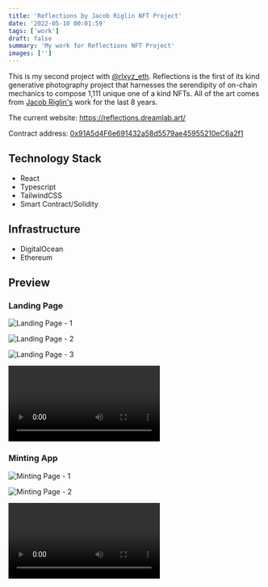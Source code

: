 ```yaml
---
title: 'Reflections by Jacob Riglin NFT Project'
date: '2022-05-10 00:01:59'
tags: ['work']
draft: false
summary: 'My work for Reflections NFT Project'
images: ['']
---
```


This is my second project with [@rlxyz_eth](https://twitter.com/rlxyz_eth). Reflections is the first of its kind generative photography project that harnesses the serendipity of on-chain mechanics to compose 1,111 unique one of a kind NFTs. All of the art comes from [Jacob Riglin's](https://www.instagram.com/jacob/?hl=en) work for the last 8 years.

The current website: https://reflections.dreamlab.art/

Contract address: [0x91A5d4F6e691432a58d5579ae45955210eC6a2f1](https://etherscan.io/address/0x91a5d4f6e691432a58d5579ae45955210ec6a2f1)

## Technology Stack

- React
- Typescript
- TailwindCSS
- Smart Contract/Solidity

## Infrastructure

- DigitalOcean
- Ethereum

## Preview

### Landing Page

![Landing Page - 1](https://res.cloudinary.com/martin-labs/image/upload/q_auto/v1654865571/Blog/reflections-dreamlab/home.png)

![Landing Page - 2](https://res.cloudinary.com/martin-labs/image/upload/q_auto/v1654865888/Blog/reflections-dreamlab/landing-2.png)

![Landing Page - 3](https://res.cloudinary.com/martin-labs/image/upload/q_auto/v1654865562/Blog/reflections-dreamlab/landing-3.png)

<Video
  url="https://res.cloudinary.com/martin-labs/video/upload/v1654865851/Blog/reflections-dreamlab/landing-page-video.mp4"
  title="Landing page"
  posterUrl="https://res.cloudinary.com/martin-labs/image/upload/q_auto/v1654865571/Blog/reflections-dreamlab/home.png"
/>

### Minting App

![Minting Page - 1](https://res.cloudinary.com/martin-labs/image/upload/q_auto/v1654865519/Blog/reflections-dreamlab/mint-1.png)

![Minting Page - 2](https://res.cloudinary.com/martin-labs/image/upload/q_auto/v1654865519/Blog/reflections-dreamlab/mint-2.png)

<Video
  url="https://res.cloudinary.com/martin-labs/video/upload/v1654865629/Blog/reflections-dreamlab/mint-video.mov"
  title="Landing page"
  posterUrl="https://res.cloudinary.com/martin-labs/image/upload/q_auto/v1654865519/Blog/reflections-dreamlab/mint-1.png"
/>
